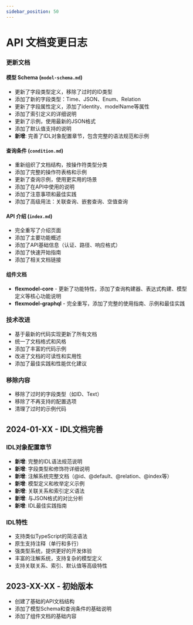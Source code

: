 ```yaml
---
sidebar_position: 50
---
```


# API 文档变更日志

### 更新文档

#### 模型 Schema (`model-schema.md`)

- 更新了字段类型定义，移除了过时的ID类型
- 添加了新的字段类型：Time、JSON、Enum、Relation
- 更新了字段属性定义，添加了identity、modelName等属性
- 添加了索引定义的详细说明
- 更新了示例，使用最新的JSON格式
- 添加了默认值支持的说明
- **新增**: 完善了IDL对象配置章节，包含完整的语法规范和示例

#### 查询条件 (`condition.md`)

- 重新组织了文档结构，按操作符类型分类
- 添加了完整的操作符表格和示例
- 更新了查询示例，使用更实用的场景
- 添加了在API中使用的说明
- 添加了注意事项和最佳实践
- 添加了高级用法：关联查询、嵌套查询、空值查询

#### API 介绍 (`index.md`)

- 完全重写了介绍页面
- 添加了主要功能概述
- 添加了API基础信息（认证、路径、响应格式）
- 添加了快速开始指南
- 添加了相关文档链接

#### 组件文档

- **flexmodel-core** - 更新了功能特性，添加了查询构建器、表达式构建、模型定义等核心功能说明
- **flexmodel-graphql** - 完全重写，添加了完整的使用指南、示例和最佳实践

### 技术改进

- 基于最新的代码实现更新了所有文档
- 统一了文档格式和风格
- 添加了丰富的代码示例
- 改进了文档的可读性和实用性
- 添加了最佳实践和性能优化建议

### 移除内容

- 移除了过时的字段类型（如ID、Text）
- 移除了不再支持的配置选项
- 清理了过时的示例代码

## 2024-01-XX - IDL文档完善

### IDL对象配置章节

- **新增**: 完整的IDL语法规范说明
- **新增**: 字段类型和修饰符详细说明
- **新增**: 注解系统完整文档（@id、@default、@relation、@index等）
- **新增**: 模型定义和枚举定义示例
- **新增**: 关联关系和索引定义语法
- **新增**: 与JSON格式的对比分析
- **新增**: IDL最佳实践指南

### IDL特性

- 支持类似TypeScript的简洁语法
- 原生支持注释（单行和多行）
- 强类型系统，提供更好的开发体验
- 丰富的注解系统，支持复杂的模型定义
- 支持关联关系、索引、默认值等高级特性

## 2023-XX-XX - 初始版本

- 创建了基础的API文档结构
- 添加了模型Schema和查询条件的基础说明
- 添加了组件文档的基础内容
